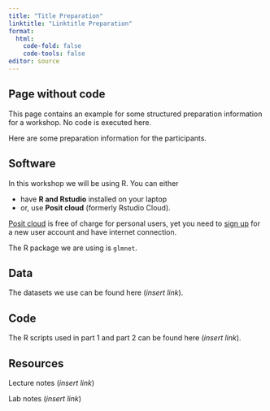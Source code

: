 ```yaml
---
title: "Title Preparation"
linktitle: "Linktitle Preparation"
format: 
  html:
    code-fold: false
    code-tools: false
editor: source
---
```


::: callout-tip
## Page without code

This page contains an example for some structured preparation information for a workshop. No code is executed here.
:::

Here are some preparation information for the participants.

## Software

In this workshop we will be using R. You can either

-   have **R and Rstudio** installed on your laptop
-   or, use **Posit cloud** (formerly Rstudio Cloud).

[Posit cloud](https://posit.cloud) is free of charge for personal users, yet you need to [sign up](https://posit.cloud/plans/free) for a new user account and have internet connection.

The R package we are using is `glmnet`.

## Data

The datasets we use can be found here (*insert link*).

## Code

The R scripts used in part 1 and part 2 can be found here (*insert link*).

## Resources

Lecture notes (*insert link*)

Lab notes (*insert link*)
